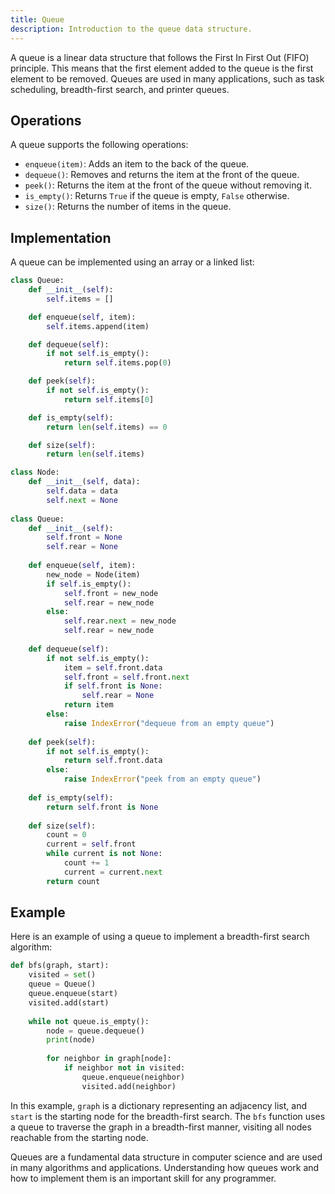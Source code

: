 ```yaml
---
title: Queue
description: Introduction to the queue data structure.
---
```



A queue is a linear data structure that follows the First In First Out (FIFO) principle. This means that the first element added to the queue is the first element to be removed. Queues are used in many applications, such as task scheduling, breadth-first search, and printer queues.

## Operations

A queue supports the following operations:

- `enqueue(item)`: Adds an item to the back of the queue.
- `dequeue()`: Removes and returns the item at the front of the queue.
- `peek()`: Returns the item at the front of the queue without removing it.
- `is_empty()`: Returns `True` if the queue is empty, `False` otherwise.
- `size()`: Returns the number of items in the queue.

## Implementation

A queue can be implemented using an array or a linked list:

<Tabs>
  <TabItem label="Array">

  ```python
  class Queue:
      def __init__(self):
          self.items = []

      def enqueue(self, item):
          self.items.append(item)

      def dequeue(self):
          if not self.is_empty():
              return self.items.pop(0)

      def peek(self):
          if not self.is_empty():
              return self.items[0]

      def is_empty(self):
          return len(self.items) == 0

      def size(self):
          return len(self.items)
  ```

  </TabItem>
  <TabItem label="LinkedList">
  
  ```python
  class Node:
      def __init__(self, data):
          self.data = data
          self.next = None
          
  class Queue:
      def __init__(self):
          self.front = None
          self.rear = None
          
      def enqueue(self, item):
          new_node = Node(item)
          if self.is_empty():
              self.front = new_node
              self.rear = new_node
          else:
              self.rear.next = new_node
              self.rear = new_node
              
      def dequeue(self):
          if not self.is_empty():
              item = self.front.data
              self.front = self.front.next
              if self.front is None:
                  self.rear = None
              return item
          else:
              raise IndexError("dequeue from an empty queue")
          
      def peek(self):
          if not self.is_empty():
              return self.front.data
          else:
              raise IndexError("peek from an empty queue")
          
      def is_empty(self):
          return self.front is None
          
      def size(self):
          count = 0
          current = self.front
          while current is not None:
              count += 1
              current = current.next
          return count
  ```

  </TabItem>
</Tabs>

## Example

Here is an example of using a queue to implement a breadth-first search algorithm:

```python
def bfs(graph, start):
    visited = set()
    queue = Queue()
    queue.enqueue(start)
    visited.add(start)
    
    while not queue.is_empty():
        node = queue.dequeue()
        print(node)
        
        for neighbor in graph[node]:
            if neighbor not in visited:
                queue.enqueue(neighbor)
                visited.add(neighbor)
```

In this example, `graph` is a dictionary representing an adjacency list, and `start` is the starting node for the breadth-first search. The `bfs` function uses a queue to traverse the graph in a breadth-first manner, visiting all nodes reachable from the starting node.

Queues are a fundamental data structure in computer science and are used in many algorithms and applications. Understanding how queues work and how to implement them is an important skill for any programmer.